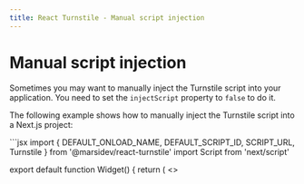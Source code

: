 ```yaml
---
title: React Turnstile - Manual script injection
---
```


# Manual script injection

Sometimes you may want to manually inject the Turnstile script into your application. You need to set the `injectScript` property to `false` to do it.

The following example shows how to manually inject the Turnstile script into a Next.js project:

<CodeGroup>
  ```jsx
  import {
    DEFAULT_ONLOAD_NAME,
    DEFAULT_SCRIPT_ID,
    SCRIPT_URL,
    Turnstile
  } from '@marsidev/react-turnstile'
  import Script from 'next/script'

  export default function Widget() {
    return (
      <>
        <Script
          id={DEFAULT_SCRIPT_ID}
          src={SCRIPT_URL}
          strategy="beforeInteractive"
        />

        <Turnstile
          injectScript={false}
          siteKey='{{ siteKey }}'
        />
      </>
    )
  }
  ```

  ```tsx
  import {
    DEFAULT_ONLOAD_NAME,
    DEFAULT_SCRIPT_ID,
    SCRIPT_URL,
    Turnstile
  } from '@marsidev/react-turnstile'
  import Script from 'next/script'

  export default function Widget() {
    return (
      <>
        <Script
          id={DEFAULT_SCRIPT_ID}
          src={SCRIPT_URL}
          strategy="beforeInteractive"
        />

        <Turnstile
          injectScript={false}
          siteKey='{{ siteKey }}'
        />
      </>
    )
  }
  ```
</CodeGroup>

If you want to use a custom script ID:

<CodeGroup>
  ```jsx
  import { SCRIPT_URL, Turnstile } from '@marsidev/react-turnstile'
  import Script from 'next/script'

  export default function Widget() {
    return (
      <>
        <Script
          id="turnstile-script"
          src={SCRIPT_URL}
          strategy="beforeInteractive"
        />

        <Turnstile
          injectScript={false}
          scriptOptions={{ id: 'turnstile-script' }}
          siteKey='{{ siteKey }}'
        />
      </>
    )
  }
  ```

  ```tsx
  import { SCRIPT_URL, Turnstile } from '@marsidev/react-turnstile'
  import Script from 'next/script'

  export default function Widget() {
    return (
      <>
        <Script
          id="turnstile-script"
          src={SCRIPT_URL}
          strategy="beforeInteractive"
        />

        <Turnstile
          injectScript={false}
          scriptOptions={{ id: 'turnstile-script' }}
          siteKey='{{ siteKey }}'
        />
      </>
    )
  }
  ```
</CodeGroup>

<Info>
	Note that the only `scriptOptions` property available when manually injecting the script is `id`.
</Info>
